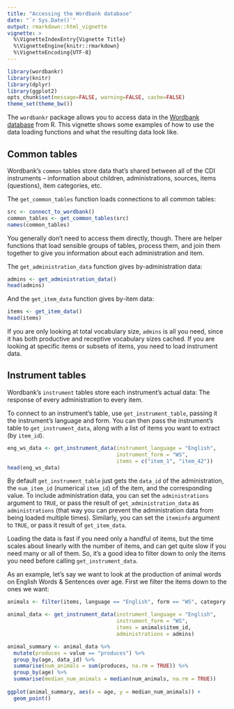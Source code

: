 ```yaml
---
title: "Accessing the Wordbank database"
date: "`r Sys.Date()`"
output: rmarkdown::html_vignette
vignette: >
  %\VignetteIndexEntry{Vignette Title}
  %\VignetteEngine{knitr::rmarkdown}
  %\VignetteEncoding{UTF-8}
---
```


```r
library(wordbankr)
library(knitr)
library(dplyr)
library(ggplot2)
opts_chunk$set(message=FALSE, warning=FALSE, cache=FALSE)
theme_set(theme_bw())
```

The `wordbankr` package allows you to access data in the [Wordbank database](http://wordbank.stanford.edu/) from R. This vignette shows some examples of how to use the data loading functions and what the resulting data look like.


## Common tables

Wordbank's `common` tables store data that's shared between all of the CDI instruments -- information about children, administrations, sources, items (questions), item categories, etc.

The `get_common_tables` function loads connections to all common tables:
```r
src <- connect_to_wordbank()
common_tables <- get_common_tables(src)
names(common_tables)
```

You generally don't need to access them directly, though. There are helper functions that load sensible groups of tables, process them, and join them together to give you information about each administration and item.

The `get_administration_data` function gives by-administration data:
```r
admins <- get_administration_data()
head(admins)
```

And the `get_item_data` function gives by-item data:
```r
items <- get_item_data()
head(items)
```

If you are only looking at total vocabulary size, `admins` is all you need, since it has both productive and receptive vocabulary sizes cached. If you are looking at specific items or subsets of items, you need to load instrument data.

## Instrument tables

Wordbank's `instrument` tables store each instrument's actual data: The response of every administration to every item.

To connect to an instrument's table, use `get_instrument_table`, passing it the instrument's language and form. You can then pass the instrument's table to `get_instrument_data`, along with a list of items you want to extract (by `item_id`).
```r
eng_ws_data <- get_instrument_data(instrument_language = "English",
                                   instrument_form = "WS",
                                   items = c("item_1", "item_42"))
head(eng_ws_data)
```

By default `get_instrument_table` just gets the `data_id` of the administration, the `num_item_id` (numerical `item_id`) of the item, and the corresponding value. To include administration data, you can set the `administrations` argument to `TRUE`, or pass the result of `get_administration_data` as `administrations` (that way you can prevent the administration data from being loaded multiple times). Similarly, you can set the `iteminfo` argument to `TRUE`, or pass it result of `get_item_data`.

Loading the data is fast if you need only a handful of items, but the time scales about linearly with the number of items, and can get quite slow if you need many or all of them. So, it's a good idea to filter down to only the items you need before calling `get_instrument_data`.

As an example, let's say we want to look at the production of animal words on English Words & Sentences over age. First we filter the items down to the ones we want:
```r
animals <- filter(items, language == "English", form == "WS", category == "animals")

animal_data <- get_instrument_data(instrument_language = "English",
                                   instrument_form = "WS",
                                   items = animals$item_id,
                                   administrations = admins)

animal_summary <- animal_data %>%
  mutate(produces = value == "produces") %>%
  group_by(age, data_id) %>%
  summarise(num_animals = sum(produces, na.rm = TRUE)) %>%
  group_by(age) %>%
  summarise(median_num_animals = median(num_animals, na.rm = TRUE))
  
ggplot(animal_summary, aes(x = age, y = median_num_animals)) +
  geom_point()
```